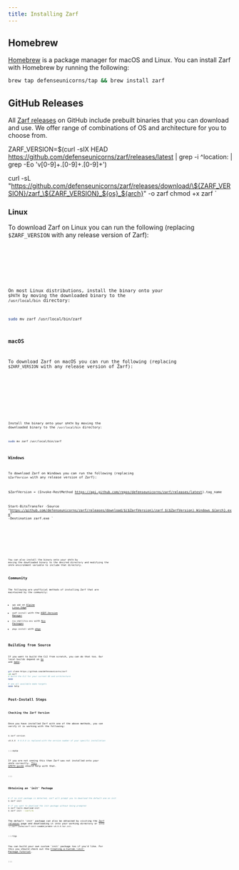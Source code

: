 ```yaml
---
title: Installing Zarf
---
```



## Homebrew

[Homebrew](https://brew.sh) is a package manager for macOS and Linux. You can install Zarf with Homebrew by running the following:

```bash
brew tap defenseunicorns/tap && brew install zarf
```

## GitHub Releases

All [Zarf releases](https://github.com/defenseunicorns/zarf/releases) on GitHub include prebuilt binaries that you can download and use. We offer range of combinations of OS and architecture for you to choose from.

ZARF_VERSION=$(curl -sIX HEAD https://github.com/defenseunicorns/zarf/releases/latest | grep -i ^location: | grep -Eo 'v[0-9]+.[0-9]+.[0-9]+')

curl -sL "https://github.com/defenseunicorns/zarf/releases/download/\${ZARF_VERSION}/zarf_\${ZARF_VERSION}_${os}_${arch}" -o zarf
chmod +x zarf
`

### Linux

To download Zarf on Linux you can run the following (replacing `$ZARF_VERSION` with any release version of Zarf):

<Tabs>
<TabItem label="x86-64">
<Code code={downloadScript("Linux", "amd64")} lang="bash" />
</TabItem>
<TabItem label="ARM64">
<Code code={downloadScript("Linux", "arm64")} lang="bash" />
</TabItem>
</Tabs>

On most Linux distributions, install the binary onto your `$PATH` by moving the downloaded binary to the `/usr/local/bin` directory:

```bash
sudo mv zarf /usr/local/bin/zarf
```

### macOS

To download Zarf on macOS you can run the following (replacing `$ZARF_VERSION` with any release version of Zarf):

<Tabs>
<TabItem label="Intel">
<Code code={downloadScript("Darwin", "amd64")} lang="zsh" />
</TabItem>
<TabItem label="Apple Silicon">
<Code code={downloadScript("Darwin", "arm64")} lang="zsh" />
</TabItem>
</Tabs>

Install the binary onto your `$PATH` by moving the downloaded binary to the `/usr/local/bin` directory:

```bash
sudo mv zarf /usr/local/bin/zarf
```

### Windows

To download Zarf on Windows you can run the following (replacing `$ZarfVersion` with any release version of Zarf):

$ZarfVersion = (Invoke-RestMethod https://api.github.com/repos/defenseunicorns/zarf/releases/latest).tag_name

Start-BitsTransfer -Source "https://github.com/defenseunicorns/zarf/releases/download/$($ZarfVersion)/zarf_$($ZarfVersion)_Windows_${arch}.exe" -Destination zarf.exe
`

<Tabs>
<TabItem label="x86-64">
<Code code={downloadPowerShellScript("amd64")} lang="powershell" />
</TabItem>
<TabItem label="ARM64">
<Code code={downloadPowerShellScript("arm64")} lang="powershell" />
</TabItem>
</Tabs>

You can also install the binary onto your `$PATH` by moving the downloaded binary to the desired directory and modifying the `$PATH` environment variable to include that directory.

## Community

The following are unofficial methods of installing Zarf that are maintained by the community:

- `apk add` on [Alpine Linux Edge](https://pkgs.alpinelinux.org/package/edge/testing/x86_64/zarf)
- `asdf install` with the [ASDF Version Manager](https://github.com/defenseunicorns/asdf-zarf)
- `nix-shell`/`nix-env` with [Nix Packages](https://search.nixos.org/packages?channel=23.05&show=zarf&from=0&size=50&sort=relevance&type=packages&query=zarf)
- `pkgx install` with [pkgx](https://pkgx.dev/pkgs/zarf.dev/)

## Building from Source

If you want to build the CLI from scratch, you can do that too. Our local builds depend on [Go](https://golang.org/doc/install) and [make](https://www.gnu.org/software/make/).

```bash
git clone https://github.com/defenseunicorns/zarf
cd zarf
# build the CLI for your current OS and architecture
make

# see all available make targets
make help
```

## Post-Install Steps

### Checking the Zarf Version

Once you have installed Zarf with one of the above methods, you can verify it is working with the following:

```bash
$ zarf version

vX.X.X  # X.X.X is replaced with the version number of your specific installation
```

:::note

If you are not seeing this then Zarf was not installed onto your `$PATH` correctly. [This $PATH guide](https://zwbetz.com/how-to-add-a-binary-to-your-path-on-macos-linux-windows/) should help with that.

:::

### Obtaining an 'init' Package

```bash
# if no init package is detected, zarf will prompt you to download the default one on init
$ zarf init

# if you want to download the init package without being prompted
$ zarf tools download-init
$ zarf init --confirm
```

The default 'init' package can also be obtained by visiting the [Zarf releases](https://github.com/defenseunicorns/zarf/releases) page and downloading it into your working directory or into `~/.zarf-cache/zarf-init-<amd64|arm64>-vX.X.X.tar.zst`.

:::tip

You can build your own custom 'init' package too if you'd like. For this you should check out the [Creating a Custom 'init' Package Tutorial](/tutorials/7-custom-init-packages).

:::
